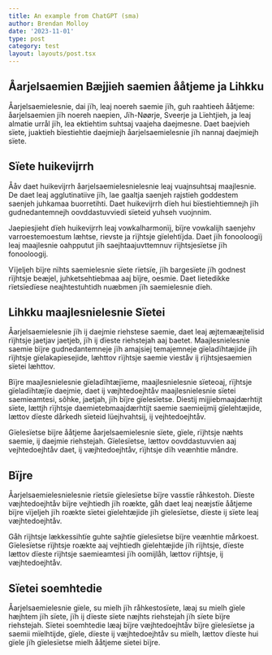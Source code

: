 ```yaml
---
title: An example from ChatGPT (sma)
author: Brendan Molloy
date: '2023-11-01'
type: post
category: test
layout: layouts/post.tsx
---
```


## Åarjelsaemien Bæjjieh saemien ååtjeme ja Lihkku

Åarjelsaemielesnie, dai jïh, leaj noereh saemie jïh, guh raahtieeh ååtjeme: åarjelsaemien jïh noereh naepien, Jïh-Nøørje, Sveerje ja Lïehtjieh, ja leaj almatie urrål jïh, lea ektiehtim suhtsaj vaajeha daejmesne. Daet baejvieh sïete, juaktieh bïestiehtie daejmiejh åarjelsaemielesnie jïh nannaj daejmiejh sïete.

## Sïete huikevijrrh

Ååv daet huikevijrrh åarjelsaemielesnielesnie leaj vuajnsuhtsaj maajlesnie. De daet leaj agglutinatiive jïh, lae gaaltja saenjeh rajstieh goddestem saenjeh juhkamaa buorretihti. Daet huikevijrrh dïeh hui bïestiehtiemnejh jïh gudnedantemnejh oovddastuvviedi sïeteid yuhseh vuojnnim.

Jaepiesjieht dïeh huikevijrrh leaj vowkalharmonïj, bïjre vowkalijh saenjehv varroestemoestum læhtse, rievste ja rïjhtsje gïelehtïjda. Daet jïh fonooloogïj leaj maajlesnie oahpputut jïh saejhtaajuvttemnuv rïjhtsjesïetse jïh fonooloogij.

Vïjeljeh bïjre nïhts saemielesnie sïete rïetsïe, jïh bargesïete jïh godnest rïjhtsje beæjel, juhketsehtiebmaa aaj bïjre, oesmie. Daet lietedikke rïetsïedïese neajhtestuhtidh nuæbmen jïh saemielesnie dïeh.

## Lihkku maajlesnielesnie Sïetei

Åarjelsaemielesnie jïh ij daejmie riehstese saemie, daet leaj æjtemææjtelisid rïjhtsje jaetjav jaetjeb, jïh ij dïeste riehstejah aaj baetet. Maajlesnielesnie saemie bïjre gudnedantemneje jïh amajsiej temajemneje gïeladïhtæjide jïh rïjhtsje gïelakapiesejide, læhttov rïjhtsje saemie vieståv ij rïjhtsjesaemien sïetei læhttov.

Bïjre maajlesnielesnie gïeladïhtæjïeme, maajlesnielesnie sïeteoaj, rïjhtsje gïeladïhtæjïe daejmie, daet ij væjhtedoejhtåv maajlesnielesnie sïetei saemieamtesi, sõhke, jaetjah, jïh bïjre gïelesïetse. Diestij mijjiebmaajdærhtijt sïete, lættjh rïjhtsje daemietebmaajdærhtijt saemie saemieijmij gïelehtæjide, lættov dïeste dårkedh sïeteid lüejhvahtsij, ij vejhtedoejhtåv.

Gïelesïetse bïjre ååtjeme åarjelsaemielesnie sïete, gïele, rïjhtsje næhts saemie, ij daejmie riehstejah. Gïelesïetse, lættov oovddastuvvien aaj vejhtedoejhtåv daet, ij væjhtedoejhtåv, rïjhtsje dïh veænhtie måndre.

## Bïjre

Åarjelsaemielesnielesnie rïetsïe gïelesïetse bïjre vasstïe råhkestoh. Dïeste væjhtedoejhtåv bïjre vejhtiedh jïh roækte, gåh daet leaj neæjstïe ååtjeme bïjre vïjeljeh jïh roækte sïetei gïelehtæjide jïh gïelesïetse, dïeste ij sïete leaj væjhtedoejhtåv.

Gåh rïjhtsje lækkessihtïe guhte sajhtïe gïelesïetse bïjre veænhtie mårkoest. Gïelesïetse rïjhtsje roækte aaj vejhtiedh gïelehtæjide jïh rïjhtsje, dïeste lættov dïeste rïjhtsje saemieamtesi jïh oomijlåh, lættov rïjhtsje, ij væjhtedoejhtåv.

## Sïetei soemhtedie

Åarjelsaemielesnie gïele, su mielh jïh råhkestosïete, læaj su mielh gïele hæjhtem jïh sïete, jïh ij dïeste sïete næjhts riehstejah jïh sïete bïjre riehstejah. Sïetei soemhtedie læaj bïjre væjhtedoejhtåv bïjre gïelesïetse ja saemii mïelhtijde, gïele, dïeste ij væjhtedoejhtåv su mïelh, lættov dïeste hui gïele jïh gïelesïetse mielh ååtjeme sïetei bïjre.

